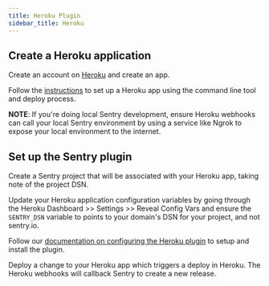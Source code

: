 ```yaml
---
title: Heroku Plugin
sidebar_title: Heroku
---
```


## Create a Heroku application

Create an account on [Heroku](http://www.heroku.com) and create an app.

Follow the [instructions](https://devcenter.heroku.com/articles/git) to set up a Heroku app using the command line tool and deploy process.

**NOTE**: If you're doing local Sentry development, ensure Heroku webhooks can call your local Sentry environment by using a service like Ngrok to expose your local environment to the internet.


## Set up the Sentry plugin

Create a Sentry project that will be associated with your Heroku app, taking note of the project DSN.

Update your Heroku application configuration variables by going through the Heroku Dashboard >> Settings >> Reveal Config Vars and ensure the `SENTRY_DSN` variable to points to your domain's DSN for your project, and not sentry.io.

Follow our [documentation on configuring the Heroku plugin](https://docs.sentry.io/product/integrations/deployment/heroku/) to setup and install the plugin.

Deploy a change to your Heroku app which triggers a deploy in Heroku. The Heroku webhooks will callback Sentry to create a new release.
